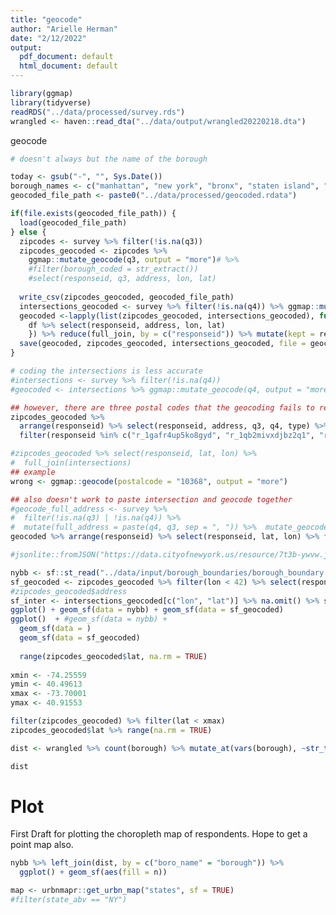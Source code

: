 ```yaml
---
title: "geocode"
author: "Arielle Herman"
date: "2/12/2022"
output:
  pdf_document: default
  html_document: default
---
```

```r
library(ggmap)
library(tidyverse)
readRDS("../data/processed/survey.rds")
wrangled <- haven::read_dta("../data/output/wrangled20220218.dta")
```

geocode

```r

# doesn't always but the name of the borough

today <- gsub("-", "", Sys.Date())
borough_names <- c("manhattan", "new york", "bronx", "staten island", "brooklyn", "queens")
geocoded_file_path <- paste0("../data/processed/geocoded.rdata")

if(file.exists(geocoded_file_path)) {
  load(geocoded_file_path)
} else {
  zipcodes <- survey %>% filter(!is.na(q3))
  zipcodes_geocoded <- zipcodes %>%
    ggmap::mutate_geocode(q3, output = "more")# %>%
    #filter(borough_coded = str_extract())
    #select(responseid, q3, address, lon, lat)
  
  write_csv(zipcodes_geocoded, geocoded_file_path)
  intersections_geocoded <- survey %>% filter(!is.na(q4)) %>% ggmap::mutate_geocode(q4, output = "more")
  geocoded <-lapply(list(zipcodes_geocoded, intersections_geocoded), function(df) {
    df %>% select(responseid, address, lon, lat)
    }) %>% reduce(full_join, by = c("responseid")) %>% mutate(kept = responseid %in% wrangled$responseid)
  save(geocoded, zipcodes_geocoded, intersections_geocoded, file = geocoded_file_path)
}

```
```r
# coding the intersections is less accurate
#intersections <- survey %>% filter(!is.na(q4))
#geocoded <- intersections %>% ggmap::mutate_geocode(q4, output = "more")

## however, there are three postal codes that the geocoding fails to recognize
zipcodes_geocoded %>%
  arrange(responseid) %>% select(responseid, address, q3, q4, type) %>%
  filter(responseid %in% c("r_1gafr4up5ko8gyd", "r_1qb2mivxdjbz2q1", "r_2tnhe7vqp6gyj3z"))

#zipcodes_geocoded %>% select(responseid, lat, lon) %>%
#  full_join(intersections)
## example
wrong <- ggmap::geocode(postalcode = "10368", output = "more")

## also doesn't work to paste intersection and geocode together
#geocode_full_address <- survey %>%
#  filter(!is.na(q3) | !is.na(q4)) %>%
#  mutate(full_address = paste(q4, q3, sep = ", ")) %>%  mutate_geocode(full_address, output = "more")
geocoded %>% arrange(responseid) %>% select(responseid, lat, lon) %>% filter(responseid == "r_03b2jtpcmbdrzup") %>% distinct
```


```r
#jsonlite::fromJSON("https://data.cityofnewyork.us/resource/7t3b-ywvw.json")

nybb <- sf::st_read("../data/input/borough_boundaries/borough_boundary.shp")
sf_geocoded <- zipcodes_geocoded %>% filter(lon < 42) %>% select(responseid, lat, lon) %>% na.omit() %>% sf::st_as_sf(coords = c("lon", "lat"), crs = 4326)
#zipcodes_geocoded$address
sf_inter <- intersections_geocoded[c("lon", "lat")] %>% na.omit() %>% sf::st_as_sf(coords = c("lon", "lat"), crs = 4326)
ggplot() + geom_sf(data = nybb) + geom_sf(data = sf_geocoded)
ggplot()  + #geom_sf(data = nybb) +
  geom_sf(data = )
  geom_sf(data = sf_geocoded)
  
  range(zipcodes_geocoded$lat, na.rm = TRUE)
  
xmin <- -74.25559
ymin <- 40.49613
xmax <- -73.70001
ymax <- 40.91553

filter(zipcodes_geocoded) %>% filter(lat < xmax)
zipcodes_geocoded$lat %>% range(na.rm = TRUE)

dist <- wrangled %>% count(borough) %>% mutate_at(vars(borough), ~str_to_title(str_replace(., "si", "staten island"))) %>% na.omit

dist
```

# Plot

First Draft for plotting the choropleth map of respondents.  Hope to get a point map also.

```r
nybb %>% left_join(dist, by = c("boro_name" = "borough")) %>%
  ggplot() + geom_sf(aes(fill = n))

```

```r
map <- urbnmapr::get_urbn_map("states", sf = TRUE)
#filter(state_abv == "NY")
```
